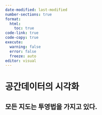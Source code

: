 ```yaml
---
date-modified: last-modified
number-sections: true
format: 
  html: 
    toc: true
code-link: true
code-copy: true
execute: 
  warning: false
  error: false
  freeze: auto
editor: visual
---
```


# 공간데이터의 시각화  {#sec-공간데이터의시각화}

## 모든 지도는 투영법을 가지고 있다. {#sec-모든지도투영법}
